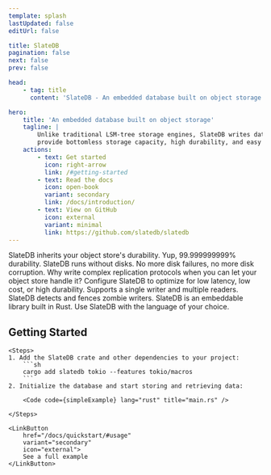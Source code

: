 ```yaml
---
template: splash
lastUpdated: false
editUrl: false

title: SlateDB
pagination: false
next: false
prev: false

head:
    - tag: title
      content: 'SlateDB - An embedded database built on object storage'

hero:
    title: 'An embedded database built on object storage'
    tagline: |
        Unlike traditional LSM-tree storage engines, SlateDB writes data to object storage to
        provide bottomless storage capacity, high durability, and easy replication.
    actions:
        - text: Get started
          icon: right-arrow
          link: /#getting-started
        - text: Read the docs
          icon: open-book
          variant: secondary
          link: /docs/introduction/
        - text: View on GitHub
          icon: external
          variant: minimal
          link: https://github.com/slatedb/slatedb
---
```



<CardGrid>
    <Card title="Object Storage Durability" icon="infinity">
        SlateDB inherits your object store's durability. Yup, 99.999999999% durability.
    </Card>
    <Card title="Zero-Disk Architecture" icon="floppy">
        SlateDB runs without disks. No more disk failures, no more disk corruption.
    </Card>
    <Card title="Simple Replication" icon="replace">
        Why write complex replication protocols when you can let your object store handle it?
    </Card>
    <Card title="Tunable Performance" icon="adjustments">
        Configure SlateDB to optimize for low latency, low cost, or high durability.
    </Card>
    <Card title="Scalable Readers" icon="arrows">
        Supports a single writer and multiple readers. SlateDB detects and fences zombie writers.
    </Card>
    <Card title="Built in Rust" icon="rust">
        SlateDB is an embeddable library built in Rust. Use SlateDB with the language of your choice.
    </Card>
</CardGrid>

<div id="getting-started" class="getting-started">
    <h2>Getting Started</h2>

    <Steps>
    1. Add the SlateDB crate and other dependencies to your project:
        ```sh
        cargo add slatedb tokio --features tokio/macros
        ```
    2. Initialize the database and start storing and retrieving data:

        <Code code={simpleExample} lang="rust" title="main.rs" />

    </Steps>

    <LinkButton
        href="/docs/quickstart/#usage"
        variant="secondary"
        icon="external">
        See a full example
    </LinkButton>
</div>

